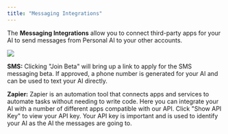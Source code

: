 ```yaml
---
title: "Messaging Integrations"
---
```


The **Messaging Integrations** allow you to connect third-party apps for your AI to send messages from Personal AI to your other accounts.

![](image.png)

**SMS:** Clicking "Join Beta" will bring up a link to apply for the SMS messaging beta. If approved, a phone number is generated for your AI and can be used to text your AI directly.


**Zapier:** Zapier is an automation tool that connects apps and services to automate tasks without needing to write code. Here you can integrate your AI with a number of different apps compatible with our API. Click "Show API Key" to view your API key. Your API key is important and is used to identify your AI as the AI the messages are going to.

​
